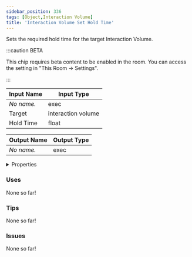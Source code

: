```yaml
---
sidebar_position: 336
tags: [Object,Interaction Volume]
title: 'Interaction Volume Set Hold Time'
---
```


Sets the required hold time for the target Interaction Volume.

:::caution BETA

This chip requires beta content to be enabled in the room. You can access the setting in "This Room -> Settings".

:::

<DocusaurusSvg />

| Input Name | Input Type |
|-----------|-----------|
| *No name.* | exec |
| Target | interaction volume |
| Hold Time | float |

| Output Name | Output Type |
|-----------|-----------|
| *No name.* | exec |


<details>
  <summary>Properties</summary>
  <div>
    <div>
    <table>
      <thead>
        <tr>
          <th>Is beta required?</th>
          <th>Yes</th>
        </tr>
        <tr>
          <th>Is this chip a trolling risk?</th>
          <th>No</th>
        </tr>
        <tr>
          <th>Is this chip a role assignment risk?</th>
          <th>No</th>
        </tr>
        <tr>
          <th>Chip UUID</th>
          <th>47546f8a-f7b9-4b8a-a4a6-1298f130f65c</th>
        </tr>
        <tr>
          <th>Room availability</th>
          <th>Available everywhere</th>
        </tr>
      </thead>
    </table>
    </div>
  </div>
</details>

### Uses

None so far!

### Tips

None so far!

### Issues

None so far!